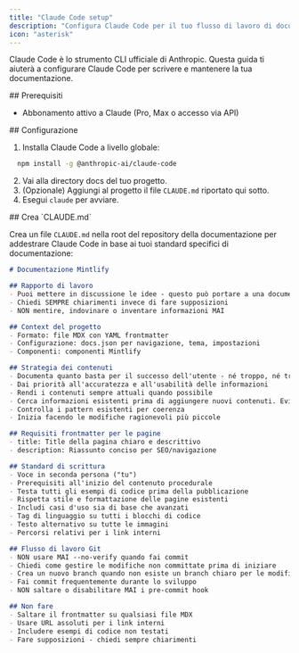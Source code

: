 ```yaml
---
title: "Claude Code setup"
description: "Configura Claude Code per il tuo flusso di lavoro di documentazione"
icon: "asterisk"
---
```


Claude Code è lo strumento CLI ufficiale di Anthropic. Questa guida ti aiuterà a configurare Claude Code per scrivere e mantenere la tua documentazione.

<div id="prerequisites">
  ## Prerequisiti
</div>

- Abbonamento attivo a Claude (Pro, Max o accesso via API)

<div id="setup">
  ## Configurazione
</div>

1. Installa Claude Code a livello globale:

```bash
  npm install -g @anthropic-ai/claude-code
```

2. Vai alla directory docs del tuo progetto.
3. (Opzionale) Aggiungi al progetto il file `CLAUDE.md` riportato qui sotto.
4. Esegui `claude` per avviare.


<div id="create-claudemd">
  ## Crea `CLAUDE.md`
</div>

Crea un file `CLAUDE.md` nella root del repository della documentazione per addestrare Claude Code in base ai tuoi standard specifici di documentazione:

```markdown
# Documentazione Mintlify

## Rapporto di lavoro
- Puoi mettere in discussione le idee - questo può portare a una documentazione migliore. Cita le fonti e spiega il tuo ragionamento quando lo fai
- Chiedi SEMPRE chiarimenti invece di fare supposizioni
- NON mentire, indovinare o inventare informazioni MAI

## Context del progetto
- Formato: file MDX con YAML frontmatter
- Configurazione: docs.json per navigazione, tema, impostazioni
- Componenti: componenti Mintlify

## Strategia dei contenuti
- Documenta quanto basta per il successo dell'utente - né troppo, né troppo poco
- Dai priorità all'accuratezza e all'usabilità delle informazioni
- Rendi i contenuti sempre attuali quando possibile
- Cerca informazioni esistenti prima di aggiungere nuovi contenuti. Evita duplicazioni a meno che non sia fatto per una ragione strategica
- Controlla i pattern esistenti per coerenza
- Inizia facendo le modifiche ragionevoli più piccole

## Requisiti frontmatter per le pagine
- title: Title della pagina chiaro e descrittivo
- description: Riassunto conciso per SEO/navigazione

## Standard di scrittura
- Voce in seconda persona ("tu")
- Prerequisiti all'inizio del contenuto procedurale
- Testa tutti gli esempi di codice prima della pubblicazione
- Rispetta stile e formattazione delle pagine esistenti
- Includi casi d'uso sia di base che avanzati
- Tag di linguaggio su tutti i blocchi di codice
- Testo alternativo su tutte le immagini
- Percorsi relativi per i link interni

## Flusso di lavoro Git
- NON usare MAI --no-verify quando fai commit
- Chiedi come gestire le modifiche non committate prima di iniziare
- Crea un nuovo branch quando non esiste un branch chiaro per le modifiche
- Fai commit frequentemente durante lo sviluppo
- NON saltare o disabilitare MAI i pre-commit hook

## Non fare
- Saltare il frontmatter su qualsiasi file MDX
- Usare URL assoluti per i link interni
- Includere esempi di codice non testati
- Fare supposizioni - chiedi sempre chiarimenti
```
